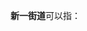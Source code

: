 '''新一街道'''可以指：
{{PRC admin/disambig|23/01/04/026/000|23/04/06/002/000}}
{{disambig|cat=四字乡级行政区划消歧义}}